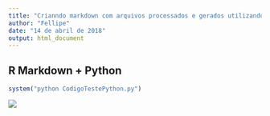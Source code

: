 ---
title: "Crianndo markdown com arquivos processados e gerados utilizando Python"
author: "Fellipe"
date: "14 de abril de 2018"
output: html_document
---


## R Markdown + Python


```{r}
system("python CodigoTestePython.py")
```


![](foo.png)